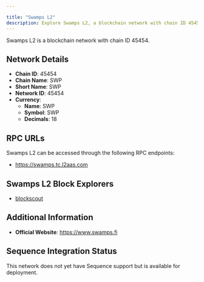 ```yaml
---

title: "Swamps L2"
description: Explore Swamps L2, a blockchain network with chain ID 45454. Learn about its native currency, SWP, and how to interact with the network.
---
```




Swamps L2 is a blockchain network with chain ID 45454.

## Network Details

- **Chain ID**: 45454
- **Chain Name**: SWP
- **Short Name**: SWP
- **Network ID**: 45454
- **Currency**: 
  - **Name**: SWP
  - **Symbol**: SWP
  - **Decimals**: 18

## RPC URLs

Swamps L2 can be accessed through the following RPC endpoints:

- https://swamps.tc.l2aas.com

## Swamps L2 Block Explorers

- [blockscout](https://swamps-explorer.tc.l2aas.com)

## Additional Information

- **Official Website**: https://www.swamps.fi

## Sequence Integration Status

This network does not yet have Sequence support but is available for deployment.
